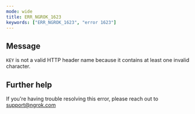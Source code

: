 ```yaml
---
mode: wide
title: ERR_NGROK_1623
keywords: ["ERR_NGROK_1623", "error 1623"]
---
```


## Message

`KEY` is not a valid HTTP header name because it contains at least one invalid character.

## Further help

If you're having trouble resolving this error, please reach out to [support@ngrok.com](mailto:support@ngrok.com?subject=Help%20with%20ERR_NGROK_1623)
